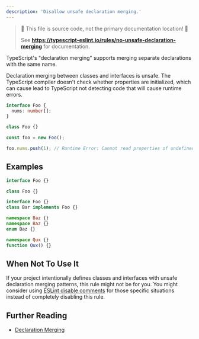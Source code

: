 ---
description: 'Disallow unsafe declaration merging.'
---


> 🛑 This file is source code, not the primary documentation location! 🛑
>
> See **https://typescript-eslint.io/rules/no-unsafe-declaration-merging** for documentation.

TypeScript's "declaration merging" supports merging separate declarations with the same name.

Declaration merging between classes and interfaces is unsafe.
The TypeScript compiler doesn't check whether properties are initialized, which can cause lead to TypeScript not detecting code that will cause runtime errors.

```ts
interface Foo {
  nums: number[];
}

class Foo {}

const foo = new Foo();

foo.nums.push(1); // Runtime Error: Cannot read properties of undefined.
```

## Examples

<Tabs>
<TabItem value="❌ Incorrect">

```ts
interface Foo {}

class Foo {}
```

</TabItem>
<TabItem value="✅ Correct">

```ts
interface Foo {}
class Bar implements Foo {}

namespace Baz {}
namespace Baz {}
enum Baz {}

namespace Qux {}
function Qux() {}
```

</TabItem>
</Tabs>

## When Not To Use It

If your project intentionally defines classes and interfaces with unsafe declaration merging patterns, this rule might not be for you.
You might consider using [ESLint disable comments](https://eslint.org/docs/latest/use/configure/rules#using-configuration-comments-1) for those specific situations instead of completely disabling this rule.

## Further Reading

- [Declaration Merging](https://www.typescriptlang.org/docs/handbook/declaration-merging.html)
